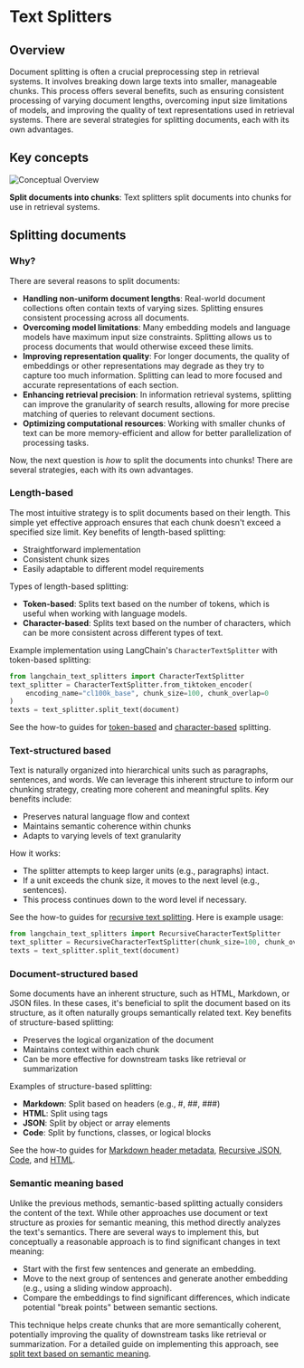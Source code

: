 # Text Splitters
<span data-heading-keywords="embedding,embeddings"></span>

## Overview

Document splitting is often a crucial preprocessing step in retrieval systems.
It involves breaking down large texts into smaller, manageable chunks.
This process offers several benefits, such as ensuring consistent processing of varying document lengths, overcoming input size limitations of models, and improving the quality of text representations used in retrieval systems.
There are several strategies for splitting documents, each with its own advantages.

## Key concepts

![Conceptual Overview](/img/text_splitters.png)

**Split documents into chunks**: Text splitters split documents into chunks for use in retrieval systems.

## Splitting documents

### Why?

There are several reasons to split documents:

- **Handling non-uniform document lengths**: Real-world document collections often contain texts of varying sizes. Splitting ensures consistent processing across all documents.
- **Overcoming model limitations**: Many embedding models and language models have maximum input size constraints. Splitting allows us to process documents that would otherwise exceed these limits.
- **Improving representation quality**: For longer documents, the quality of embeddings or other representations may degrade as they try to capture too much information. Splitting can lead to more focused and accurate representations of each section.
- **Enhancing retrieval precision**: In information retrieval systems, splitting can improve the granularity of search results, allowing for more precise matching of queries to relevant document sections.
- **Optimizing computational resources**: Working with smaller chunks of text can be more memory-efficient and allow for better parallelization of processing tasks.

Now, the next question is *how* to split the documents into chunks! There are several strategies, each with its own advantages.

### Length-based

The most intuitive strategy is to split documents based on their length. This simple yet effective approach ensures that each chunk doesn't exceed a specified size limit.
Key benefits of length-based splitting:
- Straightforward implementation
- Consistent chunk sizes
- Easily adaptable to different model requirements

Types of length-based splitting:
- **Token-based**: Splits text based on the number of tokens, which is useful when working with language models.
- **Character-based**: Splits text based on the number of characters, which can be more consistent across different types of text.

Example implementation using LangChain's `CharacterTextSplitter` with token-based splitting:

```python
from langchain_text_splitters import CharacterTextSplitter
text_splitter = CharacterTextSplitter.from_tiktoken_encoder(
    encoding_name="cl100k_base", chunk_size=100, chunk_overlap=0
)
texts = text_splitter.split_text(document)
```

See the how-to guides for [token-based](/docs/how_to/split_by_token/) and [character-based](/docs/how_to/character_text_splitter/) splitting.

### Text-structured based

Text is naturally organized into hierarchical units such as paragraphs, sentences, and words. 
We can leverage this inherent structure to inform our chunking strategy, creating more coherent and meaningful splits.
Key benefits include:
- Preserves natural language flow and context
- Maintains semantic coherence within chunks
- Adapts to varying levels of text granularity

How it works:
- The splitter attempts to keep larger units (e.g., paragraphs) intact.
- If a unit exceeds the chunk size, it moves to the next level (e.g., sentences).
- This process continues down to the word level if necessary.

See the how-to guides for [recursive text splitting](/docs/how_to/recursive_text_splitter/). Here is example usage:

```python
from langchain_text_splitters import RecursiveCharacterTextSplitter
text_splitter = RecursiveCharacterTextSplitter(chunk_size=100, chunk_overlap=0)
texts = text_splitter.split_text(document)
```

### Document-structured based

Some documents have an inherent structure, such as HTML, Markdown, or JSON files. 
In these cases, it's beneficial to split the document based on its structure, as it often naturally groups semantically related text.
Key benefits of structure-based splitting:
- Preserves the logical organization of the document
- Maintains context within each chunk
- Can be more effective for downstream tasks like retrieval or summarization

Examples of structure-based splitting:
- **Markdown**: Split based on headers (e.g., #, ##, ###)
- **HTML**: Split using tags
- **JSON**: Split by object or array elements
- **Code**: Split by functions, classes, or logical blocks

See the how-to guides for [Markdown header metadata](/docs/how_to/markdown_header_metadata_splitter/), [Recursive JSON](/docs/how_to/recursive_json_splitter/), [Code](/docs/how_to/code_splitter/), and [HTML](/docs/how_to/HTML_header_metadata_splitter/).

### Semantic meaning based

Unlike the previous methods, semantic-based splitting actually considers the content of the text. 
While other approaches use document or text structure as proxies for semantic meaning, this method directly analyzes the text's semantics.
There are several ways to implement this, but conceptually a reasonable approach is to find significant changes in text meaning:

- Start with the first few sentences and generate an embedding.
- Move to the next group of sentences and generate another embedding (e.g., using a sliding window approach).
- Compare the embeddings to find significant differences, which indicate potential "break points" between semantic sections.

This technique helps create chunks that are more semantically coherent, potentially improving the quality of downstream tasks like retrieval or summarization.
For a detailed guide on implementing this approach, see [split text based on semantic meaning](/docs/how_to/semantic-chunker/).